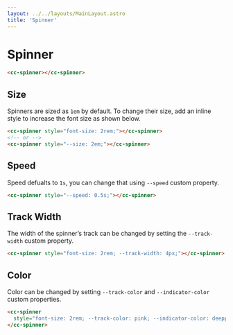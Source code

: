 ```yaml
---
layout: ../../layouts/MainLayout.astro
title: 'Spinner'
---
```


# Spinner

<ComponentPreview
  client:load
  component='
    <cc-spinner></cc-spinner>
  '
/>

```html
<cc-spinner></cc-spinner>
```

## Size

Spinners are sized as `1em` by default. To change their size, add an inline style to increase the font size as shown below.

<ComponentPreview
  client:load
  component='
    <cc-spinner style="font-size: 2rem;"></cc-spinner>
  '
/>

```html
<cc-spinner style="font-size: 2rem;"></cc-spinner>
<!-- or -->
<cc-spinner style="--size: 2em;"></cc-spinner>
```

## Speed

Speed defualts to `1s`, you can change that using `--speed` custom property.

<ComponentPreview
  client:load
  component='
    <cc-spinner style="--speed: 0.5s;"></cc-spinner>
  '
/>

```html
<cc-spinner style="--speed: 0.5s;"></cc-spinner>
```

## Track Width

The width of the spinner’s track can be changed by setting the `--track-width` custom property.

<ComponentPreview
  client:load
  component='
    <cc-spinner style="font-size: 2rem; --track-width: 4px;"></cc-spinner>
  '
/>

```html
<cc-spinner style="font-size: 2rem; --track-width: 4px;"></cc-spinner>
```

## Color

Color can be changed by setting `--track-color` and `--indicator-color` custom properties.

<ComponentPreview
  client:load
  component='
    <cc-spinner style="font-size: 2rem; --track-color: pink; --indicator-color: deeppink;"></cc-spinner>
  '
/>

```html
<cc-spinner 
  style="font-size: 2rem; --track-color: pink; --indicator-color: deeppink;">
</cc-spinner>
```